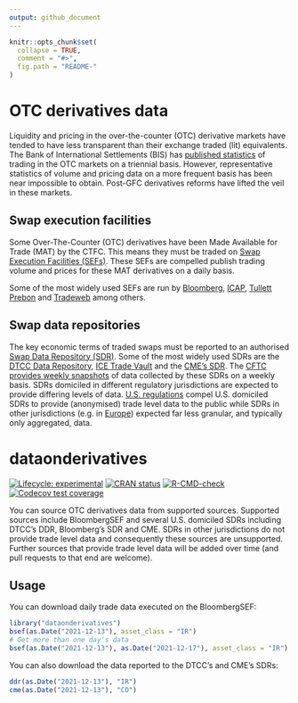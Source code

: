 ```yaml
---
output: github_document
---
```


<!-- README.md is generated from README.Rmd. Please edit that file -->

```r
knitr::opts_chunk$set(
  collapse = TRUE,
  comment = "#>",
  fig.path = "README-"
)
```

# OTC derivatives data

Liquidity and pricing in the over-the-counter (OTC) derivative markets have tended to have less transparent than their exchange traded (lit) equivalents. The Bank of International Settlements (BIS) has [published statistics](https://www.bis.org/statistics/derstats.htm) of trading in the OTC markets on a triennial basis. However, representative statistics of volume and pricing data on a more frequent basis has been near impossible to obtain. Post-GFC derivatives reforms have lifted the veil in these markets.

## Swap execution facilities

Some Over-The-Counter (OTC) derivatives have been Made Available for Trade (MAT) by the CTFC. This means they must be traded on [Swap Execution Facilities (SEFs)](https://www.cftc.gov/IndustryOversight/TradingOrganizations/SEF2/index.htm). These SEFs are compelled publish trading volume and prices for these MAT derivatives on a daily basis.

Some of the most widely used SEFs are run by [Bloomberg](https://www.bloomberg.com/professional/product/swap-execution-facility/), [ICAP](https://tpicap.com/tpicap/regulatory-hub/tp-icap-sef), [Tullett Prebon](https://www.tullettprebon.com/swap-execution-facility/) and [Tradeweb](https://www.tradeweb.com/our-markets/market-regulation/sef/) among others.

## Swap data repositories

The key economic terms of traded swaps must be reported to an authorised [Swap Data Repository (SDR)](https://www.cftc.gov/IndustryOversight/DataRepositories/index.htm). Some of the most widely used SDRs are the [DTCC Data Repository](https://www.dtcc.com/repository-and-derivatives-services/repository-services/gtr-north-america), [ICE Trade Vault](https://www.theice.com/technology/post-trade) and the [CME's SDR](https://www.cmegroup.com/trading/global-repository-services/cme-swap-data-repository.html). The [CFTC provides weekly snapshots](https://www.cftc.gov/MarketReports/SwapsReports/index.htm) of data collected by these SDRs on a weekly basis. SDRs domiciled in different regulatory jurisdictions are expected to provide differing levels of data. [U.S. regulations](https://www.cftc.gov/IndustryOversight/DataRepositories/index.htm) compel U.S. domiciled SDRs to provide (anonymised) trade level data to the public while SDRs in other jurisdictions (e.g. in [Europe](https://eur-lex.europa.eu/LexUriServ/LexUriServ.do?uri=OJ:L:2013:052:0033:0036:EN:PDF)) expected far less granular, and typically only aggregated, data.

# dataonderivatives

<!-- badges: start -->

[![Lifecycle: experimental](https://img.shields.io/badge/lifecycle-experimental-orange.svg)](https://lifecycle.r-lib.org/articles/stages.html#experimental)
[![CRAN status](https://www.r-pkg.org/badges/version/dataonderivatives)](https://CRAN.R-project.org/package=dataonderivatives)
[![R-CMD-check](https://github.com/imanuelcostigan/dataonderivatives/workflows/R-CMD-check/badge.svg)](https://github.com/imanuelcostigan/dataonderivatives/actions) 
[![Codecov test coverage](https://codecov.io/gh/imanuelcostigan/dataonderivatives/branch/master/graph/badge.svg)](https://app.codecov.io/gh/imanuelcostigan/dataonderivatives?branch=master)
<!-- badges: end -->

You can source OTC derivatives data from supported sources. Supported sources include BloombergSEF and several U.S. domiciled SDRs including DTCC's DDR, Bloomberg's SDR and CME. SDRs in other jurisdictions do not provide trade level data and consequently these sources are unsupported. Further sources that provide trade level data will be added over time (and pull requests to that end are welcome).

## Usage

You can download daily trade data executed on the BloombergSEF:

```r
library("dataonderivatives")
bsef(as.Date("2021-12-13"), asset_class = "IR")
# Get more than one day's data
bsef(as.Date("2021-12-13"), as.Date("2021-12-17"), asset_class = "IR")
```

You can also download the data reported to the DTCC's and CME's SDRs:

```r
ddr(as.Date("2021-12-13"), "IR")
cme(as.Date("2021-12-13"), "CO")
```

